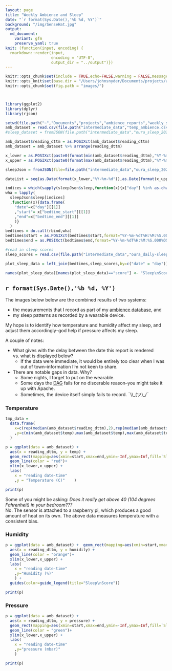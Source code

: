 ```yaml
---
layout: page
title: "Weekly Ambience and Sleep"
date: "`r format(Sys.Date(),'%b %d, %Y')`"
background: "/img/SenseHat.jpg"
output:
  md_document:
    variant: gfm
    preserve_yaml: true
knit: (function(input, encoding) {
  rmarkdown::render(input,
                    encoding = "UTF-8",
                    output_dir = "../output")})
---
```


```r
knitr::opts_chunk$set(include = TRUE,echo=FALSE,warning = FALSE,message=FALSE)
knitr::opts_knit$set(base.dir = "/Users/johnsnyder/Documents/projects/ambience_reports/weekly_sleep/output/")
knitr::opts_chunk$set(fig.path = "images/")



library(ggplot2)
library(dplyr)
library(rjson)

setwd(file.path("~","Documents","projects","ambience_reports","weekly_sleep"))
amb_dataset = read.csv(file.path("intermediate_data","temp_ambience.csv"))
#sleep_dataset = fromJSON(file.path("intermediate_data","oura_sleep_2024-08-04T19-54-06.json"),flatten = T)

amb_dataset$reading_dttm = as.POSIXct(amb_dataset$reading_dttm)
amb_dataset = amb_dataset %>% arrange(reading_dttm)

x_lower = as.POSIXct(paste0(format(min(amb_dataset$reading_dttm),"%Y-%m-%d")," 12:00"))
x_upper = as.POSIXct(paste0(format(max(amb_dataset$reading_dttm),"%Y-%m-%d")," 12:00"))

sleepJson = fromJSON(file=file.path("intermediate_data","oura_sleep_2024-08-04T19-54-06.json"))

dateList = seq(as.Date(format(x_lower,"%Y-%m-%d")),as.Date(format(x_upper,"%Y-%m-%d")),by="1 day")

indices = which(sapply(sleepJson$sleep,function(x){x["day"] %in% as.character(dateList)}))
wha = lapply(
  sleepJson$sleep[indices]
  ,function(x){data.frame(
    "date"=x["day"][[1]]
    ,"start"= x["bedtime_start"][[1]]
    ,"end"=x["bedtime_end"][[1]]
    )}
  )
bedtimes = do.call(rbind,wha)
bedtimes$start = as.POSIXct(bedtimes$start,format="%Y-%m-%dT%H:%M:%S.000%OS")
bedtimes$end = as.POSIXct(bedtimes$end,format="%Y-%m-%dT%H:%M:%S.000%OS")

#read in sleep scores
sleep_scores = read.csv(file.path("intermediate_data","oura_daily-sleep_2024-08-04T18-49-07.csv"),header = TRUE)

plot_sleep_data = left_join(bedtimes,sleep_scores,by=c("date" = "day"))

names(plot_sleep_data)[names(plot_sleep_data)=="score"] <- "Sleep\nScore"

```

## `r format(Sys.Date(),'%b %d, %Y')`

The images below below are the combined results of two systems:  


* the measurements that I record as part of my [ambience database](https://snyderjo.github.io/ambience/), and  
* my sleep patterns as recorded by a wearable device.  


My hope is to identify how temperature and humidity affect my sleep, and adjust them accordingly--god help if pressure affects my sleep.  

A couple of notes:  

* What gives with the delay between the date this report is rendered vs. what is displayed below?  
  + If the data were immediate, it would be entirely too clear when I was out of town--information I'm not keen to share.  
* There are notable gaps in data.  Why?  
   + Some nights, I forget to put on the wearable.  
   + Some days the [DAG](https://airflow.apache.org/docs/apache-airflow/1.10.9/concepts.html) fails for no discerable reason--you might take it up with Apache.  
   + Sometimes, the device itself simply fails to record. ¯\\\\\_(ツ)\_/¯  

### Temperature  

```r
tmp_data = 
  data.frame(
    x=c(rep(median(amb_dataset$reading_dttm),2),rep(median(amb_dataset$reading_dttm)+10^5,2))
    ,y=c(min(amb_dataset$temp),max(amb_dataset$temp),max(amb_dataset$temp),min(amb_dataset$temp))
  )

p = ggplot(data = amb_dataset) +
  aes(x = reading_dttm, y = temp) +
  geom_rect(mapping=aes(xmin=start,xmax=end,ymin=-Inf,ymax=Inf,fill=`Sleep\nScore`),data=plot_sleep_data,inherit.aes = F)+
  geom_line(color = "red")+
  xlim(x_lower,x_upper) +
  labs(
    x = "reading date-time"
    ,y = "Temperature (C)"    ) 

print(p)
```

Some of you might be asking: *Does it really get above 40 (104 degrees Fahrenheit) in your bedroom???*  
No.  The sensor is attached to a raspberry pi, which produces a good amount of heat on its own.  The above data measures temperature with a consistent bias.

### Humidity  

```r
p = ggplot(data = amb_dataset) +  geom_rect(mapping=aes(xmin=start,xmax=end,ymin=-Inf,ymax=Inf,fill=`Sleep\nScore`),data=plot_sleep_data,inherit.aes = F)+
  aes(x = reading_dttm, y = humidity) +
  geom_line(color = "orange")+
  xlim(x_lower,x_upper) +
  labs(
    x = "reading date-time"
    ,y="Humidity (%)"
    ) +
  guides(color=guide_legend(title="Sleep\nScore"))

print(p)

```

### Pressure  

```r
p = ggplot(data = amb_dataset) +
  aes(x = reading_dttm, y = pressure) +
  geom_rect(mapping=aes(xmin=start,xmax=end,ymin=-Inf,ymax=Inf,fill=`Sleep\nScore`),data=plot_sleep_data,inherit.aes = F)+
  geom_line(color = "green")+
  xlim(x_lower,x_upper) +
  labs(
    x = "reading date-time"
    ,y="pressure (mbar)"
    )

print(p)

```



